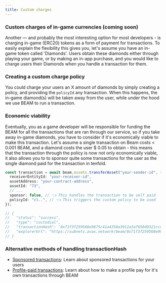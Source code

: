 ```yaml
---
title: Custom charges
---
```


### Custom charges of in-game currencies (coming soon)

Another — and probably the most interesting option for most developers - is charging in-game (ERC20) tokens as a form of payment for transactions. To easily explain the flexibility this gives you, let's assume you have an in-game token called 'Diamonds'. Users obtain these diamonds either through playing your game, or by making an in-app purchase, and you would like to charge users their Diamonds when you handle a transaction for them.

### Creating a custom charge policy

You could charge your users an X amount of diamonds by simply creating a policy, and providing the `policyId` any transaction. When this happens, the in-game diamond(s) will be taken away from the user, while under the hood we use BEAM to run a transaction.

### Economic viability

Eventually, you as a game developer will be responsible for funding the BEAM for all the transactions that are ran through our service, so if you take away in-game diamonds, you have to consider if it's economically viable to make this transaction. Let's assume a single transaction on Beam costs < 0.001 BEAM, and a diamond costs the user $ 0.05 to obtain - this means that the transaction through the policy is now not only economically viable, it also allows you to to sponsor quite some transactions for the user as the single diamond paid for the transaction in tenfold.

```typescript
const transaction = await beam.assets.transferAsset("your-sender-id", {
  receiverEntityId: "your-receiver-id",
  assetAddress: "your-contract-address",
  assetId: "73",
  // ...
  sponsor: false, // 👈 This handles the transaction to be self paid
  policyId: "cl..", // 👈 This triggers the custom policy to be used
});

// {
//   "status": "success",
//   "type": "custodial",
//   "transactionHash": '0x71f3f259568e9875c41a4350a3912a3a7650d9321ccd1d57641241128b4e504f',
//   "explorerUrl": "https://subnets.avax.network/beam/0x71f3f259568e9875c41a4350a3912a3a7650d9321ccd1d57641241128b4e504f"
// }
```

### Alternative methods of handling transactionHash

- [Sponsored transactions](/service/transactions/sponsored-transactions): Learn about sponsored transactions for your users
- [Profile-paid transactions](/service/transactions/profile-paid-transactions): Learn about how to make a profile pay for it's own transactions through BEAM
